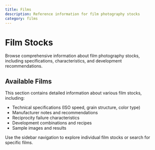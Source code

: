 ```yaml
---
title: Films
description: Reference information for film photography stocks
category: films
---
```


# Film Stocks

Browse comprehensive information about film photography stocks, including specifications, characteristics, and development recommendations.

## Available Films

This section contains detailed information about various film stocks, including:

- Technical specifications (ISO speed, grain structure, color type)
- Manufacturer notes and recommendations
- Reciprocity failure characteristics
- Development combinations and recipes
- Sample images and results

Use the sidebar navigation to explore individual film stocks or search for specific films.
